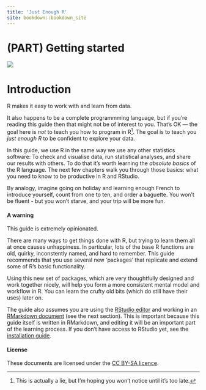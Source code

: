 ```yaml
---
title: 'Just Enough R'
site: bookdown::bookdown_site
---
```




# {-} 

# (PART) Getting started {-} 


![](media/keepcalm.png){.cup}

<!-- https://www.keepcalm-o-matic.co.uk/product/mug/keep-calm-and-learn-just-enough-r/ -->



# Introduction {-}

R makes it easy to work with and learn from data. 

It also happens to be a complete programmming language, but if you're reading this guide then that might not be of interest to you. That's OK — the goal here is *not* to teach you how to program in R^[This is actually a lie, but I'm hoping you won't notice until it's too late.].  The goal is to teach you *just enough R* to be confident to explore your data.


In this guide, we use R in the same way we use any other statistics software: To check and visualise data, run statistical analyses, and share our results with others.   To do that it's worth learning the *absolute basics* of the R language. The next few chapters walk you through those basics: what you need to know to be productive in R and RStudio. 

By analogy, imagine going on holiday and learning enough French to introduce yourself, count from one to ten, and order a baguette. You won't be fluent - but you won't starve, and your trip will be more fun.




#### A warning {-}

This guide is extremely opinionated. 

There are many ways to get things done with R, but trying to learn them all at once causes unhappiness. In particular, lots of the base R functions are old, quirky, inconstently named, and hard to remember. This guide recommends that you use several new 'packages' that replicate and extend some of R's basic functionality. 

Using this new set of packages, which are very thoughtfully designed and work together nicely, will help you form a more consistent mental model and workflow in R. You can learn the crufty old bits (which do still have their uses) later on.

The guide also assumes you are using the [RStudio editor](#rstudio) and working in an [RMarkdown document](#rmarkdown) (see the next section). This is important because this guide itself is written in RMarkdown, and editing it will be an important part of the learning process. If you don't have access to RStudio yet, see the [installation guide](installation.html).




#### License {-}

These documents are licensed under the [CC BY-SA licence](https://creativecommons.org/licenses/by-sa/4.0/).


